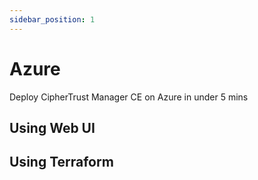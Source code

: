 ```yaml
---
sidebar_position: 1
---
```


# Azure

Deploy CipherTrust Manager CE on Azure in under 5 mins

<ReactPlayer playing controls url='https://www.youtube.com/watch?v=2lS4n_mSt2w' />

## Using Web UI

## Using Terraform